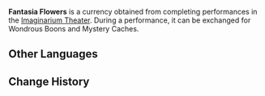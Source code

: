 {{Item Infobox
|id          = 410016
|image       = Item Fantasia Flowers.png
|group       = 
|quality     = 3
|description = Paper flowers with a peculiar appearance, they are souvenirs earned by putting in passionate performances in the "fantasia."<br>Can be used to select Wondrous Boons and Mystery Caches in the Imaginarium Theater.
|source1     = [[Imaginarium Theater]]
}}
'''Fantasia Flowers''' is a currency obtained from completing performances in the [[Imaginarium Theater]]. During a performance, it can be exchanged for Wondrous Boons and Mystery Caches.

==Other Languages==
{{Other Languages
|en       = Fantasia Flowers
|zhs      = 幻剧之花
|zhs_rm   = 
|zht      = 幻劇之花
|zht_rm   = 
|zh_tl    = 
|ja       = 幻戯の花
|ja_rm    = Gengi no Hana
|ja_tl    = 
|ko       = 환상극<->의 꽃
|ko_rm    = 
|ko_tl    = 
|es       = Flor de entelequia
|es_tl    = Flower of Entelechy
|fr       = Fleur illusoire
|fr_tl    = Illusory Flower
|ru       = Цветок фантазии
|ru_tl    = Fantasy Flower
|th       = ดอกไม้ห้วงมายา
|th_rm    = 
|th_tl    = 
|vi       = Hoa Ảo Kịch
|vi_tl    = 
|de       = Fantasieblume
|de_tl    = Fantasy Flower
|id       = Fantasia Flower
|pt       = Flor da Fantasia
|pt_tl    = 
|tr       = Hayal Çiçekleri
|tr_tl    = 
|it       = Fantastifiori
|it_tl    = 
}}

==Change History==
{{Change History|4.7}}